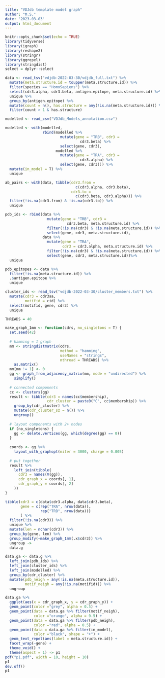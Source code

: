 ```yaml
---
title: "VDJdb template model graph"
author: "M.S."
date: '2023-03-03'
output: html_document
---
```


```r
knitr::opts_chunk$set(echo = TRUE)
library(tidyverse)
library(igraph)
library(reshape2)
library(stringr)
library(ggrepel)
library(stringdist)
select = dplyr::select
```

```r
data <- read_tsv("vdjdb-2022-03-30/vdjdb_full.txt") %>%
  mutate(meta.structure.id = toupper(meta.structure.id)) %>%
  filter(species == "HomoSapiens") %>%
  select(cdr3.alpha, cdr3.beta, antigen.epitope, meta.structure.id) %>%
  unique %>%
  group_by(antigen.epitope) %>%
  mutate(count = n(), has.structure = any(!is.na(meta.structure.id))) %>%
  filter(count > 1 & has.structure)

modelled <- read_csv("VDJdb_Models_annotation.csv")

modelled <- with(modelled,
                 rbind(modelled %>%
                         mutate(gene = "TRB", cdr3 = 
                                  cdr3.beta) %>%
                         select(gene, cdr3),
                       modelled %>%
                         mutate(gene = "TRA", cdr3 = 
                                  cdr3.alpha) %>%
                         select(gene, cdr3))) %>%
  mutate(in_model = T) %>%
  unique

ab_pairs <- with(data, tibble(cdr3.from = 
                                c(cdr3.alpha, cdr3.beta),
                              cdr3.to = 
                                c(cdr3.beta, cdr3.alpha))) %>%
  filter(!is.na(cdr3.from) & !is.na(cdr3.to)) %>%
  unique

pdb_ids <- rbind(data %>% 
                   mutate(gene = "TRB", cdr3 = 
                            cdr3.beta, meta.structure.id) %>%
                   filter(!is.na(cdr3) & !is.na(meta.structure.id)) %>%
                   select(gene, cdr3, meta.structure.id),
                 data %>% 
                   mutate(gene = "TRA", 
                          cdr3 = cdr3.alpha, meta.structure.id) %>%
                   filter(!is.na(cdr3) & !is.na(meta.structure.id)) %>%
                   select(gene, cdr3, meta.structure.id))%>%
  unique

pdb_epitopes <- data %>%
  filter(!is.na(meta.structure.id)) %>%
  .$antigen.epitope %>%
  unique

cluster_ids <- read_tsv("vdjdb-2022-03-30/cluster_members.txt") %>%
  mutate(cdr3 = cdr3aa,
         motifid = cid) %>%
  select(motifid, gene, cdr3) %>%
  unique
```


```r
THREADS = 40

make_graph_1mm <- function(cdrs, no_singletons = T) {
  set.seed(42)
  
  # hamming = 1 graph
  mm <- stringdistmatrix(cdrs,
                         method = "hamming",
                         useNames = "strings",
                         nthread = THREADS) %>%
    as.matrix()
  mm[mm != 1] <- 0
  gg <- graph_from_adjacency_matrix(mm, mode = "undirected") %>%
    simplify()
  
  # connected components
  cc <- clusters(gg)
  result <- tibble(cdr3 = names(cc$membership),
                   cdr_cluster = paste0("C", cc$membership)) %>%
    group_by(cdr_cluster) %>%
    mutate(cdr_cluster_sz = n()) %>%
    ungroup()
  
  # layout components with 2+ nodes
  if (no_singletons) {
    gg <- delete.vertices(gg, which(degree(gg) == 0))
  }
  
  coords <- gg %>%
    layout_with_graphopt(niter = 3000, charge = 0.005)
  
  # put together
  result %>%
    left_join(tibble(
      cdr3 = names(V(gg)),
      cdr_graph_x = coords[, 1],
      cdr_graph_y = coords[, 2]
    ))
}
```

```r
tibble(cdr3 = c(data$cdr3.alpha, data$cdr3.beta),
       gene = c(rep("TRA", nrow(data)),
                rep("TRB", nrow(data)))
       ) %>%
  filter(!is.na(cdr3)) %>%
  unique %>%
  mutate(len = nchar(cdr3)) %>%
  group_by(gene, len) %>%
  group_modify(~make_graph_1mm(.x$cdr3)) %>%
  ungroup ->
  data.g
```

```r
data.ga <- data.g %>%
  left_join(pdb_ids) %>%
  left_join(cluster_ids) %>%
  left_join(modelled) %>%
  group_by(cdr_cluster) %>%
  mutate(pdb_neigh = any(!is.na(meta.structure.id)),
         motif_neigh = any(!is.na(motifid))) %>%
  ungroup
```

```r
data.ga %>%
  ggplot(aes(x = cdr_graph_x, y = cdr_graph_y)) +
  geom_point(color ="grey", alpha = 0.5) +
  geom_point(data = data.ga %>% filter(motif_neigh), 
             color ="orange", alpha = 0.5) +
  geom_point(data = data.ga %>% filter(pdb_neigh), 
             color ="red", alpha = 0.5) +
  geom_point(data = data.ga %>% filter(in_model), 
             color ="black", shape = "+") +
  geom_text_repel(aes(label = meta.structure.id)) +
  facet_wrap(~gene) +
  theme_void() +
  theme(aspect = 1) -> p1
pdf("p1.pdf", width = 10, height = 10)
p1
dev.off()
p1
```
